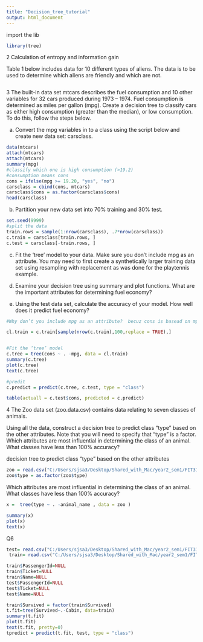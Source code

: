 ---
title: "Decision_tree_tutorial"
output: html_document
---
import the lib
```{r}
library(tree)
```

2 Calculation of entropy and information gain 

 

 Table 1 below includes data for 10 different types of aliens. The data is to be used to 
determine which aliens are friendly and which are not. 

 
```{r}

```




3 The built-in data set mtcars describes the fuel consumption and 10 other variables for 32 
cars produced during 1973 – 1974. Fuel consumption is determined as miles per gallon 
(mpg). Create a decision tree to classify cars as either high consumption (greater than the 
median), or low consumption. To do this, follow the steps below. 


a. Convert the mpg variables in to a class using the script below and create new data 
set: carsclass. 
```{r}

data(mtcars) 
attach(mtcars) 
attach(mtcars) 
summary(mpg) 
#classify which one is high consumption (>19.2)
#consumption means cons 
cons = ifelse(mpg >= 19.20, "yes", "no") 
carsclass = cbind(cons, mtcars) 
carsclass$cons = as.factor(carsclass$cons)
head(carsclass) 

```

b. Partition your new data set into 70% training and 30% test. 

```{r}
set.seed(9999)
#split the data
train.rows = sample(1:nrow(carsclass), .7*nrow(carsclass))
c.train = carsclass[train.rows, ]
c.test = carsclass[-train.rows, ]

```
 

c. Fit the ‘tree’ model to your data. Make sure you don’t include mpg as an attribute. 
You may need to first create a synthetically larger training data set using resampling 
with replacement as was done for the playtennis example. 

 

d. Examine your decision tree using summary and plot functions. What are the 
important attributes for determining fuel economy? 

 

e. Using the test data set, calculate the accuracy of your model. How well does it 
predict fuel economy? 

```{r}
#Why don’t you include mpg as an attribute?  becuz cons is basead on mpg

cl.train = c.train[sample(nrow(c.train),100,replace = TRUE),]


#Fit the ‘tree’ model 
c.tree = tree(cons ~ . -mpg, data = cl.train)
summary(c.tree)
plot(c.tree)
text(c.tree)

#predit
c.predict = predict(c.tree, c.test, type = "class")

table(actuall = c.test$cons, predicted = c.predict)
```


 
4 The Zoo data set (zoo.data.csv) contains data relating to seven classes of animals. 

 

Using all the data, construct a decision tree to predict class “type” based on the other 
attributes. Note that you will need to specify that “type” is a factor. Which attributes are 
most influential in determining the class of an animal. What classes have less than 100% 
accuracy? 

 
 
 decision tree to predict class “type” based on the other 
attributes
 
```{r}
zoo = read.csv("C:/Users/sjsa3/Desktop/Shared_with_Mac/year2_sem1/FIT3152/Week-(8)/Tutorial 8 3152/zoo.data.csv")
zoo$type = as.factor(zoo$type)

```

Which attributes are most influential in determining the class of an animal. What classes have less than 100% accuracy? 

```{r}
x =  tree(type ~ . -animal_name , data = zoo )

summary(x)
plot(x)
text(x)
```





Q6
 
```{r}
test= read.csv("C:/Users/sjsa3/Desktop/Shared_with_Mac/year2_sem1/FIT3152/Tute/Tutorial/Tutorial7DecisionTree/Kaggle.Titanic.test.csv")
 train= read.csv("C:/Users/sjsa3/Desktop/Shared_with_Mac/year2_sem1/FIT3152/Tute/Tutorial/Tutorial7DecisionTree/Kaggle.Titanic.train.csv")
```

```{r}
train$PassengerId=NULL
train$Ticket=NULL
train$Name=NULL
test$PassengerId=NULL
test$Ticket=NULL
test$Name=NULL
```

```{r}
train$Survived = factor(train$Survived)
t.fit=tree(Survived~.-Cabin, data=train)
summary(t.fit)
plot(t.fit)
text(t.fit, pretty=0)
tpredict = predict(t.fit, test, type = "class")

```


